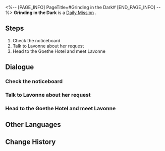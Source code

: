 <%-- [PAGE_INFO]
PageTitle=#Grinding in the Dark#
[END_PAGE_INFO] --%>
{{Stub|Dialogue, characters, and location(s)}}
{{Mission Infobox
|id            = 3011505
|title         = 
|image         = Mission Grinding in the Dark.png
|type          = Daily
|event_name    = 
|chapter       = 
|requirements  = 
|summary       = <!--official mission summary from Fate's Atlas-->
|characters    = <!--characters that appear in this mission-->
|startLocation = <!--location as it intially appears on the mission screen-->
|world         = <!--i.e. Penacony-->
|area          = <!--i.e. A Child's Dream-->
|prev          = 
|next          = 
|exp           = 
|credits       = 5000
|stellarJade   = 
|other         = {{Card List||delim=;}}
}}
'''Grinding in the Dark''' is a [[Daily Mission]]<!--in [world]-->.

==Steps==
# Check the noticeboard
# Talk to Lavonne about her request
# Head to the Goethe Hotel and meet Lavonne

<!--
==Gameplay Notes==

--><!--
==Trial Character==

-->
==Dialogue==
{{Stub Dialogue}}
===Check the noticeboard===
{{Mission Description|type=daily|location=<!--to be added-->|Go to the noticeboard in the Overworld and see whether the Rightful Rights Society has any new commissions.}}
{{Dialogue Start}}
:{{tx}}
{{Dialogue End}}

===Talk to Lavonne about her request===
{{Mission Description|type=daily|location=<!--to be added-->|update|You see that Lavonne has issued a commission on the Rightful Rights Society's noticeboard and wants to exercise her rightful rights. Go help Lavonne!}}
{{Dialogue Start}}
:{{tx}}
{{Dialogue End}}

===Head to the Goethe Hotel and meet Lavonne===
{{Mission Description|type=daily|location=<!--to be added-->|update|You see that Lavonne has issued a commission on the Rightful Rights Society's noticeboard and wants to exercise her rightful rights. Go help Lavonne!}}
{{Dialogue Start}}
:{{tx}}
{{Dialogue End}}

==Other Languages==
{{Other Languages
|en   = Grinding in the Dark
|zhs  = 躬耕于黑暗
|zht  = 躬耕於黑暗
|ja   = 闇に生きる
|ko   = 우리는 어둠 속에서 움직인다
|es   = Trabajo en las sombras
|fr   = Travailler dans l'ombre
|ru   = Мы действуем во тьме
|th   = ทำงานในความมืด
|vi   = Cày Trong Bóng Tối
|de   = Arbeit im Dunkeln
|id   = Bekerja dalam Kegelapan
|pt   = Grindando na Escuridão
}}

==Change History==
{{Change History|1.0}}
